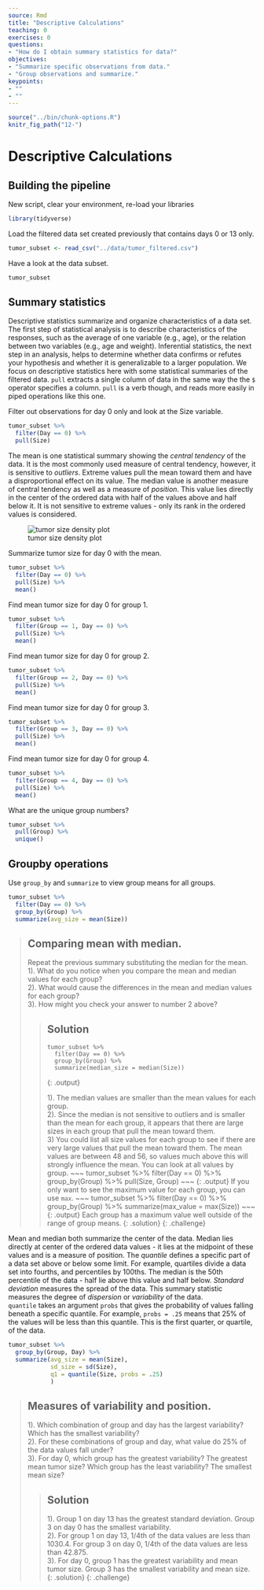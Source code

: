 ```yaml
---
source: Rmd
title: "Descriptive Calculations"
teaching: 0
exercises: 0
questions:
- "How do I obtain summary statistics for data?"
objectives:
- "Summarize specific observations from data."
- "Group observations and summarize."
keypoints:
- ""
- ""
---
```


```r
source("../bin/chunk-options.R")
knitr_fig_path("12-")
```

# Descriptive Calculations

## Building the pipeline

New script, clear your environment, re-load your libraries

```r
library(tidyverse)
```

Load the filtered data set created previously that contains days 0 or 13 only. 

```r
tumor_subset <- read_csv("../data/tumor_filtered.csv")
```

Have a look at the data subset.

```r
tumor_subset
```

## Summary statistics
Descriptive statistics summarize and organize characteristics of a data set. The first step of statistical analysis is to describe characteristics of the responses, such as the average of one variable (e.g., age), or the relation between two variables (e.g., age and weight). Inferential statistics, the next step in an analysis, helps to determine whether data confirms or refutes your hypothesis and whether it is generalizable to a larger population. We focus on descriptive statistics here with some statistical summaries of the filtered data. `pull` extracts a single column of data in the same way the the `$` operator specifies a column. `pull` is a verb though, and reads more easily in piped operations like this one.

Filter out observations for day 0 only and look at the Size variable.

```r
tumor_subset %>%
  filter(Day == 0) %>%
  pull(Size)
```

The mean is one statistical summary showing the _central tendency_ of the data. It is the most commonly used measure of central tendency, however, it is sensitive to _outliers_. Extreme values pull the mean toward them and have a disproportional effect on its value. The median value is another measure of central tendency as
well as a measure of _position_. This value lies directly in the center of the ordered data with half of the values above and half below it. It is not 
sensitive to extreme values - only its rank in the ordered values is considered. 

![tumor size density plot](../fig/density-plot.png)

Summarize tumor size for day 0 with the mean.

```r
tumor_subset %>%
  filter(Day == 0) %>%
  pull(Size) %>%
  mean()
```

Find mean tumor size for day 0 for group 1.

```r
tumor_subset %>%
  filter(Group == 1, Day == 0) %>%
  pull(Size) %>%
  mean()
```

Find mean tumor size for day 0 for group 2.

```r
tumor_subset %>%
  filter(Group == 2, Day == 0) %>%
  pull(Size) %>%
  mean()
```

Find mean tumor size for day 0 for group 3.

```r
tumor_subset %>%
  filter(Group == 3, Day == 0) %>%
  pull(Size) %>%
  mean()
```

Find mean tumor size for day 0 for group 4.

```r
tumor_subset %>%
  filter(Group == 4, Day == 0) %>%
  pull(Size) %>%
  mean()
```

What are the unique group numbers?

```r
tumor_subset %>%
  pull(Group) %>%
  unique()
```

## Groupby operations
Use `group_by` and `summarize` to view group means for all groups.

```r
tumor_subset %>%
  filter(Day == 0) %>%
  group_by(Group) %>%
  summarize(avg_size = mean(Size))
```

> ## Comparing mean with median.
>
> Repeat the previous summary substituting the median for the mean.  
> 1). What do you notice when you compare the mean and median values for each 
> group?   
> 2). What would cause the differences in the mean and median values for each 
> group?   
> 3). How might you check your answer to number 2 above? 
> 
> > ## Solution
> >
> > ~~~
> > tumor_subset %>%
> >   filter(Day == 0) %>%
> >   group_by(Group) %>%
> >   summarize(median_size = median(Size))
> > ~~~
> > {: .output}
> >
> > 1). The median values are smaller than the mean values for each group.    
> > 2). Since the median is not sensitive to outliers and is smaller than the 
> > mean for each group, it appears that there are large sizes in each group
> > that pull the mean toward them.   
> > 3) You could list all size values for each group to see if there are very
> > large values that pull the mean toward them. The mean values are between 48 
> > and 56, so values much above this will strongly influence the mean. You can
> > look at all values by group.
> > ~~~
> > tumor_subset %>%
> > filter(Day == 0) %>%
> > group_by(Group) %>%
> > pull(Size, Group)
> > ~~~
> > {: .output}
> > If you only want to see the maximum value for each group, you can use `max`.
> > ~~~
> > tumor_subset %>%
> > filter(Day == 0) %>%
> > group_by(Group) %>%
> > summarize(max_value = max(Size))
> > ~~~
> > {: .output}
> > Each group has a maximum value well outside of the range of group means.
> {: .solution}
{: .challenge}

Mean and median both summarize the center of the data. Median lies directly at 
center of the ordered data values - it lies at the midpoint of these values and
is a measure of position. 
The _quantile_ defines a specific part of a data set above or below some limit. 
For example, quartiles divide a data set into fourths, and percentiles by 
100ths. The median is the 50th percentile of the data - half lie above this 
value and half below.
_Standard deviation_ measures the spread of the data. This summary statistic
measures the degree of _dispersion_ or _variability_ of the data.  
`quantile` takes an argument `probs` that gives the probability of values falling beneath a specific quantile. For example, `probs = .25` means that 25% of the values will be less than this quantile. This is the first quarter, or quartile, of the data.

```r
tumor_subset %>%
  group_by(Group, Day) %>%
  summarize(avg_size = mean(Size),
            sd_size = sd(Size),
            q1 = quantile(Size, probs = .25)
            )
```

> ## Measures of variability and position.
>
> 1). Which combination of group and day has the largest variability? Which has 
> the smallest variability?   
> 2). For these combinations of group and day, what value do 25% of the data
> values fall under?   
> 3). For day 0, which group has the greatest variability? The greatest mean
> tumor size? Which group has the least variability? The smallest mean size?
> 
> > ## Solution
> >
> > 1). Group 1 on day 13 has the greatest standard deviation. Group 3 on day 0
> > has the smallest variability.  
> > 2). For group 1 on day 13, 1/4th of the data values are less than 1030.4.
> > For group 3 on day 0, 1/4th of the data values are less than 42.875.  
> > 3). For day 0, group 1 has the greatest variability and mean tumor size. 
> > Group 3 has the smallest variability and mean size.  
> {: .solution}
{: .challenge}
